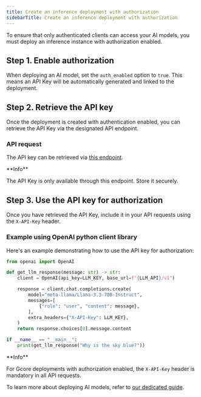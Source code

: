 ---
title: Create an inference deployment with authorization
sidebarTitle: Create an inference deployment with authorization
---

To ensure that only authenticated clients can access your AI models, you must deploy an inference instance with authorization enabled.

## Step 1. Enable authorization

When deploying an AI model, set the `auth_enabled` option to `true`. This means an API Key will be automatically generated and linked to the deployment.

## Step 2. Retrieve the API key

Once the deployment is created with authentication enabled, you can retrieve the API Key via the designated API endpoint.

### API request

The API key can be retrieved via [this endpoint](https://api.gcore.com/docs/cloud#tag/Everywhere-Inference/operation/InferenceInstanceApikeySecretHandlerV3.get). 

<Info>
**Info**

The API Key is only available through this endpoint. Store it securely.
</Info>

## Step 3. Use the API key for authorization

Once you have retrieved the API Key, include it in your API requests using the `X-API-Key` header.

### Example using OpenAI python client library

Here's an example demonstrating how to use the API key for authorization:

```python
from openai import OpenAI

def get_llm_response(message: str) -> str:
    client = OpenAI(api_key=LLM_KEY, base_url=f"{LLM_API}/v1")

    response = client.chat.completions.create(
        model="meta-llama/Llama-3.3-70B-Instruct",
        messages=[
            {"role": "user", "content": message},
        ],
        extra_headers={"X-API-Key": LLM_KEY},
    )
    return response.choices[0].message.content

if __name__ == "__main__":
    print(get_llm_response("Why is the sky blue?"))
```

<Info>
**Info**

For Gcore deployments with authorization enabled, the `X-API-Key` header is mandatory in all API requests.
</Info>

To learn more about deploying AI models, refer to [our dedicated guide](/edge-ai/everywhere-inference/ai-models/deploy-an-ai-model).